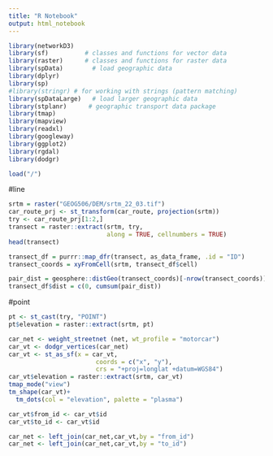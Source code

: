 ```yaml
---
title: "R Notebook"
output: html_notebook
---
```




```r
library(networkD3)
library(sf)          # classes and functions for vector data
library(raster)      # classes and functions for raster data
library(spData)        # load geographic data
library(dplyr)
library(sp)
#library(stringr) # for working with strings (pattern matching)
library(spDataLarge)   # load larger geographic data
library(stplanr)      # geographic transport data package
library(tmap) 
library(mapview)
library(readxl)
library(googleway)
library(ggplot2)
library(rgdal)
library(dodgr)

load("/")
```

#line
```r
srtm = raster("GEOG506/DEM/srtm_22_03.tif")
car_route_prj <- st_transform(car_route, projection(srtm))
try <- car_route_prj[1:2,]
transect = raster::extract(srtm, try, 
                           along = TRUE, cellnumbers = TRUE)
head(transect)

transect_df = purrr::map_dfr(transect, as_data_frame, .id = "ID")
transect_coords = xyFromCell(srtm, transect_df$cell)

pair_dist = geosphere::distGeo(transect_coords)[-nrow(transect_coords)]
transect_df$dist = c(0, cumsum(pair_dist)) 
```

#point
```r
pt <- st_cast(try, "POINT")
pt$elevation = raster::extract(srtm, pt)

```
```r
car_net <- weight_streetnet (net, wt_profile = "motorcar")
car_vt <- dodgr_vertices(car_net)
car_vt <- st_as_sf(x = car_vt, 
                        coords = c("x", "y"),
                        crs = "+proj=longlat +datum=WGS84")
car_vt$elevation = raster::extract(srtm, car_vt)
tmap_mode("view")
tm_shape(car_vt)+
  tm_dots(col = "elevation", palette = "plasma")

car_vt$from_id <- car_vt$id
car_vt$to_id <- car_vt$id

car_net <- left_join(car_net,car_vt,by = "from_id")
car_net <- left_join(car_net,car_vt,by = "to_id")
```

